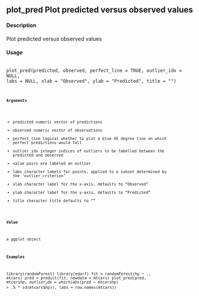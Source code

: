 ## plot_pred Plot predicted versus observed values

#### Description
Plot predicted versus observed values

#### Usage
<pre><code>
plot_pred(predicted, observed, perfect_line = TRUE, outlier_idx = NULL,
labs = NULL, xlab = "Observed", ylab = "Predicted", title = "")
<code></pre>

#### Arguments
* predicted numeric vector of predictions
* observed numeric vector of observations
* perfect_line logical whether to plot a blue 45 degree line on which perfect predictions would fall
* outlier_idx integer indices of outliers to be labelled between the predicted and observed
* value pairs are labeled an outlier
* labs character labels for points, applied to a subset determined by the ’outlier_criterion’
* xlab character label for the x-axis, defaults to "Observed"
* ylab character label for the y-axis, defaults to "Predicted"
* title character title defaults to ""

#### Value
a ggplot object

#### Examples
library(randomForest)
library(edarf)
fit = randomForest(hp ~ ., mtcars)
pred = predict(fit, newdata = mtcars)
plot_pred(pred, mtcars$hp,
outlier_idx = which(abs(pred - mtcars$hp) > .5 * sd(mtcars$hp)),
labs = row.names(mtcars))
